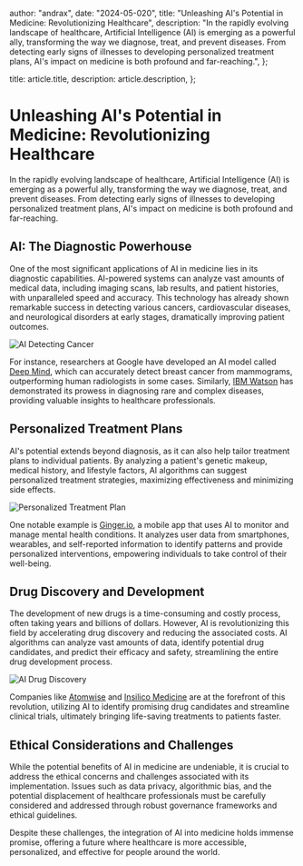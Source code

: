 
  author: "andrax",
  date: "2024-05-020",
  title: "Unleashing AI's Potential in Medicine: Revolutionizing Healthcare",
  description:
    "In the rapidly evolving landscape of healthcare, Artificial Intelligence (AI) is emerging as a powerful ally, transforming the way we diagnose, treat, and prevent diseases. From detecting early signs of illnesses to developing personalized treatment plans, AI's impact on medicine is both profound and far-reaching.",
};

  title: article.title,
  description: article.description,
};


# Unleashing AI's Potential in Medicine: Revolutionizing Healthcare

In the rapidly evolving landscape of healthcare, Artificial Intelligence (AI) is emerging as a powerful ally, transforming the way we diagnose, treat, and prevent diseases. From detecting early signs of illnesses to developing personalized treatment plans, AI's impact on medicine is both profound and far-reaching.

## AI: The Diagnostic Powerhouse

One of the most significant applications of AI in medicine lies in its diagnostic capabilities. AI-powered systems can analyze vast amounts of medical data, including imaging scans, lab results, and patient histories, with unparalleled speed and accuracy. This technology has already shown remarkable success in detecting various cancers, cardiovascular diseases, and neurological disorders at early stages, dramatically improving patient outcomes.

![AI Detecting Cancer](https://plus.unsplash.com/premium_photo-1670981098414-432189d7973c?q=80&w=1574&auto=format&fit=crop&ixlib=rb-4.0.3&ixid=M3wxMjA3fDB8MHxwaG90by1wYWdlfHx8fGVufDB8fHx8fA%3D%3D)

For instance, researchers at Google have developed an AI model called [Deep Mind](https://deepmind.com/), which can accurately detect breast cancer from mammograms, outperforming human radiologists in some cases. Similarly, [IBM Watson](https://www.ibm.com/watson/health) has demonstrated its prowess in diagnosing rare and complex diseases, providing valuable insights to healthcare professionals.

## Personalized Treatment Plans

AI's potential extends beyond diagnosis, as it can also help tailor treatment plans to individual patients. By analyzing a patient's genetic makeup, medical history, and lifestyle factors, AI algorithms can suggest personalized treatment strategies, maximizing effectiveness and minimizing side effects.

![Personalized Treatment Plan](https://www.brainvire.com/blog/wp-content/uploads/2023/05/ai-impact-on-medical-diagnostics-inside.jpg)

One notable example is [Ginger.io](https://ginger.io/), a mobile app that uses AI to monitor and manage mental health conditions. It analyzes user data from smartphones, wearables, and self-reported information to identify patterns and provide personalized interventions, empowering individuals to take control of their well-being.

## Drug Discovery and Development

The development of new drugs is a time-consuming and costly process, often taking years and billions of dollars. However, AI is revolutionizing this field by accelerating drug discovery and reducing the associated costs. AI algorithms can analyze vast amounts of data, identify potential drug candidates, and predict their efficacy and safety, streamlining the entire drug development process.

![AI Drug Discovery](https://th.bing.com/th/id/OIP.WiGNo2wA2FSZN7lkZFRQBgHaD9?rs=1&pid=ImgDetMain)

Companies like [Atomwise](https://www.atomwise.com/) and [Insilico Medicine](https://insilico.com/) are at the forefront of this revolution, utilizing AI to identify promising drug candidates and streamline clinical trials, ultimately bringing life-saving treatments to patients faster.

## Ethical Considerations and Challenges

While the potential benefits of AI in medicine are undeniable, it is crucial to address the ethical concerns and challenges associated with its implementation. Issues such as data privacy, algorithmic bias, and the potential displacement of healthcare professionals must be carefully considered and addressed through robust governance frameworks and ethical guidelines.

Despite these challenges, the integration of AI into medicine holds immense promise, offering a future where healthcare is more accessible, personalized, and effective for people around the world.